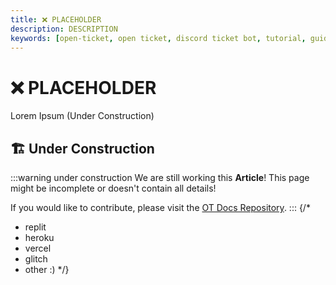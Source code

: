 ```yaml
---
title: ❌ PLACEHOLDER
description: DESCRIPTION
keywords: [open-ticket, open ticket, discord ticket bot, tutorial, guide, article, TODOTODOTODTODOTDOTODOTODO]
---
```

<head>
    <link rel="apple-touch-icon" href="/img/logo_vertical.png"/>
</head>

# ❌ PLACEHOLDER
<FlexHorizontal>
<div style={{width:"50%"}} className="otdocs-flex-mobile-width">
Lorem Ipsum (Under Construction)
</div>
<div style={{width:"50%"}} className="otdocs-flex-mobile-width">
    <StyledTitle title="PLACEHOLDER" description="Lorem Ipsum Description"></StyledTitle>
</div>
</FlexHorizontal>

<Divider></Divider>
## 🏗️ Under Construction
:::warning under construction
We are still working this **Article**! This page might be incomplete or doesn't contain all details!

If you would like to contribute, please visit the [OT Docs Repository](https://github.com/DJj123dj/ot-docs).
:::
{/*
- replit
- heroku
- vercel
- glitch
- other :)
*/}